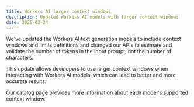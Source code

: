 ```yaml
---
title: Workers AI larger context windows
description: Updated Workers AI models with larger context windows
date: 2025-02-24
---
```


We've updated the Workers AI text generation models to include context windows and limits definitions and changed our APIs to estimate and validate the number of tokens in the input prompt, not the number of characters.

This update allows developers to use larger context windows when interacting with Workers AI models, which can lead to better and more accurate results.

Our [catalog page](/workers-ai/models/) provides more information about each model's supported context window.
